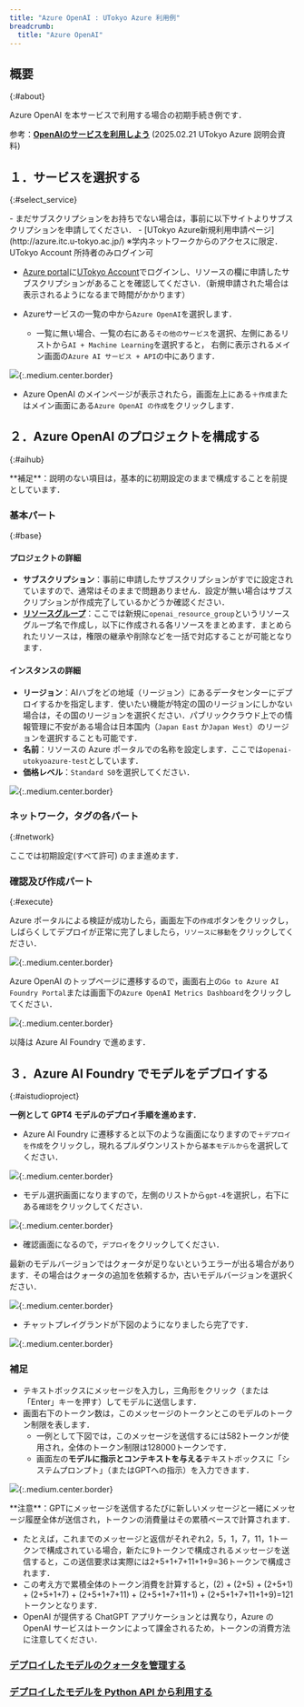```yaml
---
title: "Azure OpenAI : UTokyo Azure 利用例"
breadcrumb:
  title: "Azure OpenAI"
---
```


## 概要
{:#about}

Azure OpenAI を本サービスで利用する場合の初期手続き例です．

参考：[**OpenAIのサービスを利用しよう**](https://utelecon.adm.u-tokyo.ac.jp/events/2025-02-21/slides/5-2_OpenAI.pdf) (2025.02.21 UTokyo Azure 説明会資料)

## １．サービスを選択する
{:#select_service}

<div class="box">
- まだサブスクリプションをお持ちでない場合は，事前に以下サイトよりサブスクリプションを申請してください．
  - [UTokyo Azure新規利用申請ページ](http://azure.itc.u-tokyo.ac.jp/) ※学内ネットワークからのアクセスに限定．UTokyo Account 所持者のみログイン可
</div>

- [Azure portal](https://portal.azure.com/)に[UTokyo Account](/utokyo_account/)でログインし、リソースの欄に申請したサブスクリプションがあることを確認してください．（新規申請された場合は表示されるようになるまで時間がかかります）

- Azureサービスの一覧の中から`Azure OpenAI`を選択します．
    - 一覧に無い場合、一覧の右にある`その他のサービス`を選択、左側にあるリストから`AI + Machine Learning`を選択すると， 右側に表示されるメイン画面の`Azure AI サービス + API`の中にあります．

![](img/01_openai1.png){:.medium.center.border}

- Azure OpenAI のメインページが表示されたら，画面左上にある`＋作成`またはメイン画面にある`Azure OpenAI の作成`をクリックします．

## ２．Azure OpenAI のプロジェクトを構成する
{:#aihub}

<div class="box">
**補足**：説明のない項目は，基本的に初期設定のままで構成することを前提としています．
</div>

### 基本パート
{:#base}

#### プロジェクトの詳細

- **サブスクリプション**：事前に申請したサブスクリプションがすでに設定されていますので、通常はそのままで問題ありません．設定が無い場合はサブスクリプションが作成完了しているかどうか確認ください．
- **[リソースグループ](https://learn.microsoft.com/ja-jp/azure/azure-resource-manager/management/manage-resource-groups-portal)**：ここでは新規に`openai_resource_group`というリソースグループ名で作成し，以下に作成される各リソースをまとめます．まとめられたリソースは，権限の継承や削除などを一括で対応することが可能となります．

#### インスタンスの詳細

- **リージョン**：AIハブをどの地域（リージョン）にあるデータセンターにデプロイするかを指定します．使いたい機能が特定の国のリージョンにしかない場合は，その国のリージョンを選択ください．パブリッククラウド上での情報管理に不安がある場合は日本国内（`Japan East` か`Japan West`）のリージョンを選択することも可能です．
- **名前**：リソースの Azure ポータルでの名称を設定します．ここでは`openai-utokyoazure-test`としています．
- **価格レベル**：`Standard S0`を選択してください．

![](img/02_openai2.png){:.medium.center.border}

### ネットワーク，タグの各パート
{:#network}

ここでは初期設定(すべて許可) のまま進めます．

### 確認及び作成パート
{:#execute}

Azure ポータルによる検証が成功したら，画面左下の`作成`ボタンをクリックし，しばらくしてデプロイが正常に完了しましたら，`リソースに移動`をクリックしてください．

![](img/03_openai3.png){:.medium.center.border}

Azure OpenAI のトップページに遷移するので，画面右上の`Go to Azure AI Foundry Portal`または画面下の`Azure OpenAI Metrics Dashboard`をクリックしてください．

![](img/04_openai4.png){:.medium.center.border}

以降は Azure AI Foundry で進めます．

## ３．Azure AI Foundry でモデルをデプロイする
{:#aistudioproject}

**一例として GPT4 モデルのデプロイ手順を進めます．**

- Azure AI Foundry に遷移すると以下のような画面になりますので`＋デプロイを作成`をクリックし，現れるプルダウンリストから`基本モデルから`を選択してください．

![](img/06_openai6.png){:.medium.center.border}

- モデル選択画面になりますので，左側のリストから`gpt-4`を選択し，右下にある`確認`をクリックしてください．

![](img/07_openai7.png){:.medium.center.border}

- 確認画面になるので，`デプロイ`をクリックしてください．

<div class="box">
最新のモデルバージョンではクォータが足りないというエラーが出る場合があります．その場合はクォータの追加を依頼するか，古いモデルバージョンを選択ください．
</div>

![](img/08_openai8.png){:.medium.center.border}

- チャットプレイグランドが下図のようになりましたら完了です．

![](img/09_openai9.png){:.medium.center.border}

### 補足

- テキストボックスにメッセージを入力し，三角形をクリック（または「Enter」キーを押す）してモデルに送信します．
- 画面右下のトークン数は，このメッセージのトークンとこのモデルのトークン制限を表します．
  - 一例として下図では，このメッセージを送信するには582トークンが使用され，全体のトークン制限は128000トークンです．
  - 画面左の**モデルに指示とコンテキストを与える**テキストボックスに「システムプロンプト」（またはGPTへの指示）を入力できます．

![](img/06_aistudiogpt6.png){:.medium.center.border}

<div class="box">
**注意**：GPTにメッセージを送信するたびに新しいメッセージと一緒にメッセージ履歴全体が送信され，トークンの消費量はその累積ベースで計算されます．
 
- たとえば，これまでのメッセージと返信がそれぞれ2，5，1，7，11，1トークンで構成されている場合，新たに9トークンで構成されるメッセージを送信すると，この送信要求は実際には2+5+1+7+11+1+9=36トークンで構成されます．
- この考え方で累積全体のトークン消費を計算すると，(2) + (2+5) + (2+5+1) + (2+5+1+7) + (2+5+1+7+11) + (2+5+1+7+11+1) + (2+5+1+7+11+1+9)=121 トークンとなります．
- OpenAI が提供する ChatGPT アプリケーションとは異なり，Azure の OpenAI サービスはトークンによって課金されるため，トークンの消費方法に注意してください．
</div>

### [デプロイしたモデルのクォータを管理する](/research_computing/utokyo_azure/ai/quota)

### [デプロイしたモデルを Python API から利用する](/research_computing/utokyo_azure/ai/python)
